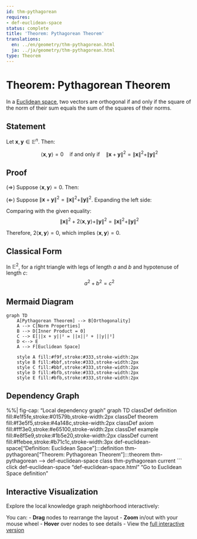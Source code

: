 ```yaml
---
id: thm-pythagorean
requires:
- def-euclidean-space
status: complete
title: 'Theorem: Pythagorean Theorem'
translations:
  en: ../en/geometry/thm-pythagorean.html
  ja: ../ja/geometry/thm-pythagorean.html
type: Theorem
---
```


# Theorem: Pythagorean Theorem {#thm-pythagorean}

In a [Euclidean space](def-euclidean-space.qmd), two vectors are orthogonal if and only if the square of the norm of their sum equals the sum of the squares of their norms.

## Statement

Let $\mathbf{x}, \mathbf{y} \in \mathbb{E}^n$. Then:

$$\langle \mathbf{x}, \mathbf{y} \rangle = 0 \quad \text{if and only if} \quad \|\mathbf{x} + \mathbf{y}\|^2 = \|\mathbf{x}\|^2 + \|\mathbf{y}\|^2$$

## Proof

($\Rightarrow$) Suppose $\langle \mathbf{x}, \mathbf{y} \rangle = 0$. Then:
\begin{align}
\|\mathbf{x} + \mathbf{y}\|^2 &= \langle \mathbf{x} + \mathbf{y}, \mathbf{x} + \mathbf{y} \rangle \\
&= \langle \mathbf{x}, \mathbf{x} \rangle + 2\langle \mathbf{x}, \mathbf{y} \rangle + \langle \mathbf{y}, \mathbf{y} \rangle \\
&= \|\mathbf{x}\|^2 + 2 \cdot 0 + \|\mathbf{y}\|^2 \\
&= \|\mathbf{x}\|^2 + \|\mathbf{y}\|^2
\end{align}

($\Leftarrow$) Suppose $\|\mathbf{x} + \mathbf{y}\|^2 = \|\mathbf{x}\|^2 + \|\mathbf{y}\|^2$. Expanding the left side:
\begin{align}
\|\mathbf{x} + \mathbf{y}\|^2 &= \|\mathbf{x}\|^2 + 2\langle \mathbf{x}, \mathbf{y} \rangle + \|\mathbf{y}\|^2
\end{align}

Comparing with the given equality:
$$\|\mathbf{x}\|^2 + 2\langle \mathbf{x}, \mathbf{y} \rangle + \|\mathbf{y}\|^2 = \|\mathbf{x}\|^2 + \|\mathbf{y}\|^2$$

Therefore, $2\langle \mathbf{x}, \mathbf{y} \rangle = 0$, which implies $\langle \mathbf{x}, \mathbf{y} \rangle = 0$.

## Classical Form

In $\mathbb{E}^2$, for a right triangle with legs of length $a$ and $b$ and hypotenuse of length $c$:
$$a^2 + b^2 = c^2$$

## Mermaid Diagram

```mermaid
graph TD
    A[Pythagorean Theorem] --> B[Orthogonality]
    A --> C[Norm Properties]
    B --> D[Inner Product = 0]
    C --> E[||x + y||² = ||x||² + ||y||²]
    D <--> E
    A --> F[Euclidean Space]

    style A fill:#f9f,stroke:#333,stroke-width:2px
    style B fill:#bbf,stroke:#333,stroke-width:2px
    style C fill:#bbf,stroke:#333,stroke-width:2px
    style D fill:#bfb,stroke:#333,stroke-width:2px
    style E fill:#bfb,stroke:#333,stroke-width:2px
```

## Dependency Graph

%%| fig-cap: "Local dependency graph"
graph TD
    classDef definition fill:#e1f5fe,stroke:#01579b,stroke-width:2px
    classDef theorem fill:#f3e5f5,stroke:#4a148c,stroke-width:2px
    classDef axiom fill:#fff3e0,stroke:#e65100,stroke-width:2px
    classDef example fill:#e8f5e9,stroke:#1b5e20,stroke-width:2px
    classDef current fill:#ffebee,stroke:#b71c1c,stroke-width:3px
    def-euclidean-space["Definition: Euclidean Space"]:::definition
    thm-pythagorean["Theorem: Pythagorean Theorem"]:::theorem
    thm-pythagorean --> def-euclidean-space
    class thm-pythagorean current
```
    click def-euclidean-space "def-euclidean-space.html" "Go to Euclidean Space definition"

## Interactive Visualization

Explore the local knowledge graph neighborhood interactively:

::: {.graph-viz data-id="thm-pythagorean" data-width="700" data-height="500"}
:::

You can:
- **Drag** nodes to rearrange the layout
- **Zoom** in/out with your mouse wheel
- **Hover** over nodes to see details
- View the [full interactive version](../../output/interactive/thm-pythagorean.html){target="_blank"}
